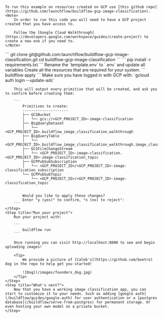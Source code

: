     To run this example on resources created on GCP use [this github repo](https://github.com/launchflow/buildflow-gcp-image-classification).
    <Note>    
        In order to run this code you will need to have a GCP project created that you have access to.

        Follow the [Google Cloud Walkthrough](https://developers.google.com/workspace/guides/create-project) to create a new one if you need to.
    </Note>

<Steps>
    <Step title="Clone the GitHub Repo">
    ```
    git clone git@github.com:launchflow/buildflow-gcp-image-classification.git 
    cd buildflow-gcp-image-classification
    ```
    </Step>
    <Step title="Install your requirements">
        ```
            pip install -r requirements.txt
        ```
    </Step>
    <Step title="Create a .env file">
        Rename the `template.env` to `.env` and update all variables
    </Step>
    <Step title="Create your resources">
        Create all the resources that are required for your system.
        ```
            buildflow apply
        ```
        <Tip>
            Make sure you have logged in with GCP with: `gcloud auth login --update-adc`
        </Tip>

        This will output every primitive that will be created, and ask you to confirm before creating them:

        ```
            Primitives to create:
            ---------------------
            ├── GCSBucket
            │   └── gcs://<GCP_PROJECT_ID>-image-classification
            ├── BigQueryDataset
            │   └── <GCP_PROJECT_ID>.buildflow_image_classification_walkthrough
            ├── BigQueryTable
            │   └── <GCP_PROJECT_ID>.buildflow_image_classification_walkthrough.image_classification
            ├── GCSFileChangeStream
            │   └── <GCP_PROJECT_ID>-image-classification.<GCP_PROJECT_ID>-image-classification_topic
            ├── GCPPubSubSubscription
            │   └── <GCP_PROJECT_ID>/<GCP_PROJECT_ID>-image-classification_subscription
            └── GCPPubSubTopic
                └── <GCP_PROJECT_ID>/<GCP_PROJECT_ID>-image-classification_topic


            Would you like to apply these changes?
            Enter "y (yes)" to confirm, "n (no) to reject":
        ```
    </Step>
    <Step title="Run your project">
        Run your project with:

        ```
            buildflow run
        ```

        Once running you can visit http://localhost:8000 to see and begin uploading images!

        <Tip>
            We provide a picture of [Caleb's](https://github.com/boetro) dog in the repo to help get you started!

            ![Dog](/images/founders_dog.jpg)
        </Tip>
    </Step>
    <Step title="What's next?">
        Now that you have a working image classification app, you can start to customize it to your needs. Such as adding [google auth](/buildflow/guides/google-auth) for user authentication or a [postgres database](/buildflow/serve-from-postgres) for permanent storage. Or even hosting your own model on a private bucket.
    </Step>
</Steps>
